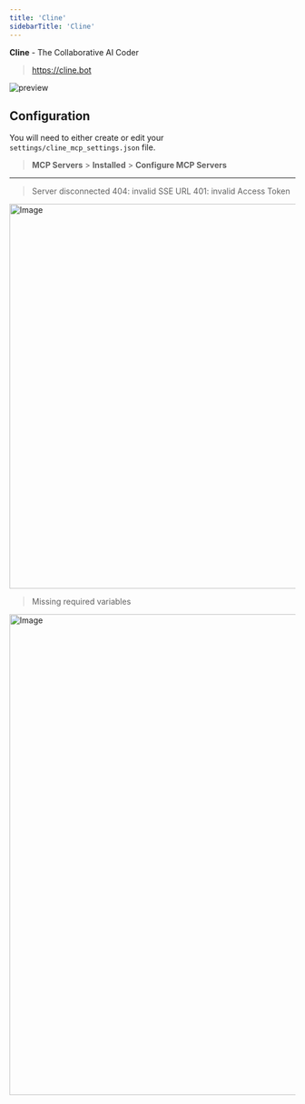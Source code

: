 ```yaml
---
title: 'Cline'
sidebarTitle: 'Cline'
---
```


**Cline** - The Collaborative AI Coder

> https://cline.bot


![preview](./cline-preview.png)

<Authentication />

## Configuration

<NpmInstall />

You will need to either create or edit your `settings/cline_mcp_settings.json` file.

> **MCP Servers** > **Installed** > **Configure MCP Servers**

<McpServers/>

---

<Troubleshooting />

> Server disconnected
> 404: invalid SSE URL
> 401: invalid Access Token

<img width="677" alt="Image" src="https://github.com/user-attachments/assets/9cc5711c-629f-4adf-85b4-de8130aea9aa" />

> Missing required variables

<img width="846" alt="Image" src="https://github.com/user-attachments/assets/760b2051-6093-4550-a342-ffbb37818a09" />